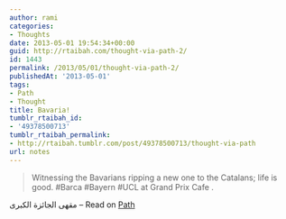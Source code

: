 ```yaml
---
author: rami
categories:
- Thoughts
date: 2013-05-01 19:54:34+00:00
guid: http://rtaibah.com/thought-via-path-2/
id: 1443
permalink: /2013/05/01/thought-via-path-2/
publishedAt: '2013-05-01'
tags:
- Path
- Thought
title: Bavaria!
tumblr_rtaibah_id:
- '49378500713'
tumblr_rtaibah_permalink:
- http://rtaibah.tumblr.com/post/49378500713/thought-via-path
url: notes
---
```


> Witnessing the Bavarians ripping a new one to the Catalans; life is good. #Barca #Bayern #UCL at Grand Prix Cafe .

مقهى الجائزة الكبرى – Read on [Path](https://path.com/p/1Pjvwc)